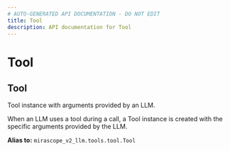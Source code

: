 ```yaml
---
# AUTO-GENERATED API DOCUMENTATION - DO NOT EDIT
title: Tool
description: API documentation for Tool
---
```


# Tool

## <ApiType type="Alias" path="tools/Tool" symbolName="Tool" /> Tool

Tool instance with arguments provided by an LLM.

When an LLM uses a tool during a call, a Tool instance is created with the specific
arguments provided by the LLM.


**Alias to:** `mirascope_v2_llm.tools.tool.Tool`
